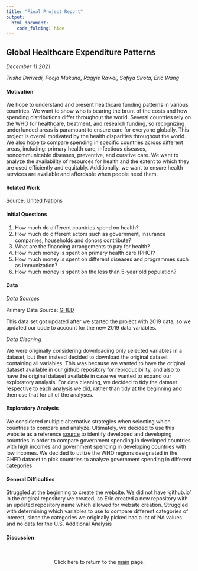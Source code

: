 ```yaml
---
title: "Final Project Report"
output: 
  html_document:
    code_folding: hide
---
```


## Global Healthcare Expenditure Patterns

*December 11 2021*

*Trisha Dwivedi, Pooja Mukund, Ragyie Rawal, Safiya Sirota, Eric Wang*

#### Motivation

We hope to understand and present healthcare funding patterns in various countries. We want to show who is bearing the brunt of the costs and how spending distributions differ throughout the world. Several countries rely on the WHO for healthcare, treatment, and research funding, so recognizing underfunded areas is paramount to ensure care for everyone globally. This project is overall motivated by the health disparities throughout the world. We also hope to compare spending in specific countries across different areas, including: primary health care, infectious diseases, noncommunicable diseases, preventive, and curative care. We want to analyze the availability of resources for health and the extent to which they are used efficiently and equitably. Additionally, we want to ensure health services are available and affordable when people need them.

#### Related Work

Source: [United Nations](https://www.un.org/en/development/desa/policy/wesp/wesp_current/2014wesp_country_classification.pdf)

#### Initial Questions 

1. How much do different countries spend on health?
2. How much do different actors such as government, insurance companies, households and donors contribute?
3. What are the financing arrangements to pay for health?
4. How much money is spent on primary health care (PHC)?
5. How much money is spent on different diseases and programmes such as immunization?
6. How much money is spent on the less than 5-year old population?

#### Data 

*Data Sources*

Primary Data Source: [GHED](https://apps.who.int/nha/database)

This data set got updated after we started the project with 2019 data, so we updated our code to account for the new 2019 data variables.

*Data Cleaning*

We were originally considering downloading only selected variables in a dataset, but then instead decided to download the original dataset containing all variables. This was because we wanted to have the original dataset available in our github repository for reproducibility, and also to have the original dataset available in case we wanted to expand our exploratory analysis. 
For data cleaning, we decided to tidy the dataset respective to each analysis we did, rather than tidy at the beginning and then use that for all of the analyses. 

#### Exploratory Analysis

We considered multiple alternative strategies when selecting which countries to compare and analyze. Ultimately, we decided to use this website as a reference [source](https://www.un.org/en/development/desa/policy/wesp/wesp_current/2014wesp_country_classification.pdf) to identify developed and developing countries in order to compare government spending in developed countries with high incomes and government spending in developing countries with low incomes. We decided to utilize the WHO regions designated in the GHED dataset to pick countries to analyze government spending in different categories.

#### General Difficulties

Struggled at the beginning to create the website. We did not have ‘github.io’ in the original repository we created, so Eric created a new repository with an updated repository name which allowed for website creation.
Struggled with determining which variables to use to compare different categories of interest, since the categories we originally picked had a lot of NA values and no data for the U.S.
Additional Analysis  

#### Discussion


<br>
<center>

Click here to return to the [main](index.html) page.

